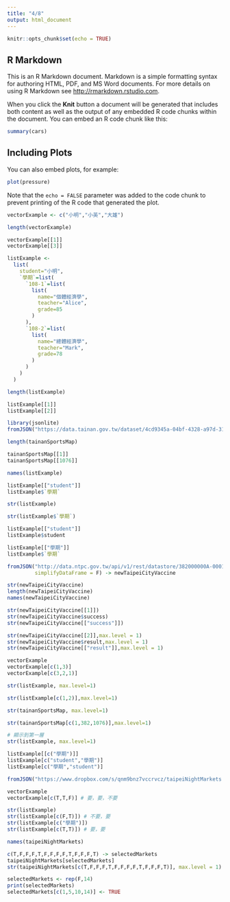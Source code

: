 ```yaml
---
title: "4/8"
output: html_document
---
```


```r
knitr::opts_chunk$set(echo = TRUE)
```

## R Markdown

This is an R Markdown document. Markdown is a simple formatting syntax for authoring HTML, PDF, and MS Word documents. For more details on using R Markdown see <http://rmarkdown.rstudio.com>.

When you click the **Knit** button a document will be generated that includes both content as well as the output of any embedded R code chunks within the document. You can embed an R code chunk like this:

```r
summary(cars)
```

## Including Plots

You can also embed plots, for example:

```r
plot(pressure)
```

Note that the `echo = FALSE` parameter was added to the code chunk to prevent printing of the R code that generated the plot.

```r
vectorExample <- c("小明","小英","大雄")

length(vectorExample)
```
```r
vectorExample[[1]]
vectorExample[[3]]
```

```r
listExample <- 
  list(
    student="小明",
    `學期`=list(
      `108-1`=list(
        list(
          name="個體經濟學",
          teacher="Alice",
          grade=85
        )
      ),
      `108-2`=list(
        list(
          name="總體經濟學",
          teacher="Mark",
          grade=78
        )
      )
    )
  )

length(listExample)
```

```r
listExample[[1]]
listExample[[2]]
```
```r
library(jsonlite)
fromJSON("https://data.tainan.gov.tw/dataset/4cd9345a-04bf-4328-a97d-314ff78b4763/resource/afc025fc-1ef4-447c-b785-a680391d0ca1/download/tnsport2.json", simplifyDataFrame = F) -> tainanSportsMap

length(tainanSportsMap)
```

```r
tainanSportsMap[[1]]
tainanSportsMap[[1076]]
```

```r
names(listExample)
```

```r
listExample[["student"]]
listExample$`學期`
```
```r
str(listExample)
```

```r
str(listExample$`學期`)
```

```r
listExample[["student"]]
listExample$student

listExample[["學期"]] 
listExample$`學期`
```

```r
fromJSON("http://data.ntpc.gov.tw/api/v1/rest/datastore/382000000A-000157-002",
         simplifyDataFrame = F) -> newTaipeiCityVaccine
```

```r
str(newTaipeiCityVaccine)
length(newTaipeiCityVaccine)
names(newTaipeiCityVaccine)
```

```r
str(newTaipeiCityVaccine[[1]])
str(newTaipeiCityVaccine$success)
str(newTaipeiCityVaccine[["success"]])

str(newTaipeiCityVaccine[[2]],max.level = 1)
str(newTaipeiCityVaccine$result,max.level = 1)
str(newTaipeiCityVaccine[["result"]],max.level = 1)
```

```r
vectorExample
vectorExample[c(1,3)]
vectorExample[c(3,2,1)]
```

```r
str(listExample, max.level=1)

str(listExample[c(1,2)],max.level=1)
```

```r
str(tainanSportsMap, max.level=1)

str(tainanSportsMap[c(1,382,1076)],max.level=1)
```

```r
# 顯示到第一層
str(listExample, max.level=1)

listExample[[c("學期")]]
listExample[c("student","學期")]
listExample[c("學期","student")]
```

```r
fromJSON("https://www.dropbox.com/s/qnm9bnz7vccrvcz/taipeiNightMarkets.json?dl=1", simplifyDataFrame = F) -> taipeiNightMarkets
```
```r
vectorExample
vectorExample[c(T,T,F)] # 要，要，不要
```

```r
str(listExample)
str(listExample[c(F,T)]) # 不要，要
str(listExample[c("學期")])
str(listExample[c(T,T)]) # 要，要
```

```r
names(taipeiNightMarkets)

```
```r
c(T,F,F,F,T,F,F,F,F,T,F,F,F,T) -> selectedMarkets
taipeiNightMarkets[selectedMarkets]
str(taipeiNightMarkets[c(T,F,F,F,T,F,F,F,F,T,F,F,F,T)], max.level = 1)
```

```r
selectedMarkets <- rep(F,14)
print(selectedMarkets)
selectedMarkets[c(1,5,10,14)] <- TRUE
```

